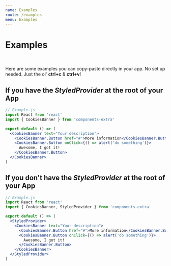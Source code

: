```yaml
---
name: Examples
route: /examples
menu: Examples
---
```


# Examples

<br />

Here are some examples you can copy-paste directly in your app. No set up needed. Just the ol' **ctrl+c** & **ctrl+v**!

## If you have the *StyledProvider* at the root of your App

```jsx
// Example.js
import React from 'react'
import { CookiesBanner } from 'components-extra'

export default () => (
  <CookiesBanner text="Your description">
    <CookiesBanner.Button href="#">More information</CookiesBanner.Button>
    <CookiesBanner.Button onClick={() => alert('do something')}>
      Awesome, I got it!
    </CookiesBanner.Button>
  </CookiesBanner>
)
```

## If you don't have the *StyledProvider* at the root of your App

```jsx
// Example.js
import React from 'react'
import { CookiesBanner, StyledProvider } from 'components-extra'

export default () => (
  <StyledProvider>
    <CookiesBanner text="Your description">
      <CookiesBanner.Button href="#">More information</CookiesBanner.Button>
      <CookiesBanner.Button onClick={() => alert('do something')}>
        Awesome, I got it!
      </CookiesBanner.Button>
    </CookiesBanner>
  </StyledProvider>
)
```